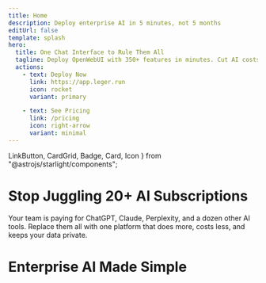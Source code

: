 ```yaml
---
title: Home
description: Deploy enterprise AI in 5 minutes, not 5 months
editUrl: false
template: splash
hero:
  title: One Chat Interface to Rule Them All
  tagline: Deploy OpenWebUI with 350+ features in minutes. Cut AI costs by 80%. Keep your data.
  actions:
    - text: Deploy Now
      link: https://app.leger.run
      icon: rocket
      variant: primary

    - text: See Pricing
      link: /pricing
      icon: right-arrow
      variant: minimal
---
```


  LinkButton,
  CardGrid,
  Badge,
  Card,
  Icon
} from "@astrojs/starlight/components";

<HeroBackground/>

<div class="text-center">
  <h1 class="text-5xl -mb-4">
    <span>
      <Icon class="inline" name="information" />
    </span>
  </h1>
  <h1>Stop Juggling 20+ AI Subscriptions</h1>
  <p>
    Your team is paying for ChatGPT, Claude, Perplexity, and a dozen other AI tools. 
    Replace them all with one platform that does more, costs less, and keeps your data private.
  </p>
</div>

<div class="text-center mt-10">
  <h1 class="text-5xl -mb-4">
    <span>
      <Icon class="inline" name="star" />
    </span>
  </h1>
  <h1>Enterprise AI Made Simple</h1>
</div>

<CardGrid stagger>
  <FeatureCard
    title="5-Minute Deployment"
    body="Deploy a fully-featured AI platform faster than brewing coffee. No DevOps expertise required."
    icon="rocket"
    href="/features/quick-deploy"
  />
  <FeatureCard
    title="80% Cost Reduction"
    body="Replace $3,000+/month in AI subscriptions with one $99 platform. Unlimited users included."
    icon="seti:dollar"
    href="/pricing"
  />
  <FeatureCard
    title="Every AI Model"
    body="Access GPT-4, Claude, Llama, and 100+ models through one interface. No vendor lock-in."
    icon="puzzle"
    href="/features/multi-model"
  />
  <FeatureCard
    title="Advanced RAG & Search"
    body="Built-in web search, document intelligence, and knowledge bases that actually work."
    icon="magnifier"
    href="/features/rag"
  />
  <FeatureCard
    title="Complete Data Control"
    body="Your models, your data, your infrastructure. SOC2, HIPAA, and GDPR compliant."
    icon="seti:lock"
    href="/enterprise/security"
  />
  <FeatureCard
    title="Jupyter + Voice + More"
    body="Code execution, voice chat, image generation, and 350+ features ready to use."
    icon="setting"
    href="/features"
  />
</CardGrid>
